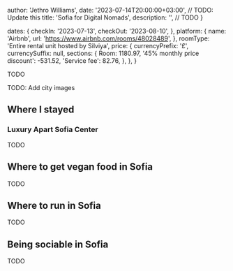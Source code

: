 

  author: 'Jethro Williams',
  date: '2023-07-14T20:00:00+03:00', // TODO: Update this
  title: 'Sofia for Digital Nomads',
  description: '', // TODO
}

  dates: {
    checkIn: '2023-07-13',
    checkOut: '2023-08-10',
  },
  platform: {
    name: 'Airbnb',
    url: 'https://www.airbnb.com/rooms/48028489',
  },
  roomType: 'Entire rental unit hosted by Silviya',
  price: {
    currencyPrefix: '£',
    currencySuffix: null,
    sections: {
      Room: 1180.97,
      '45% monthly price discount': -531.52,
      'Service fee': 82.76,
    },
  },
}


TODO

TODO: Add city images

## Where I stayed

### Luxury Apart Sofia Center

<AccommodationTable details={apartmentDetails} />

TODO

## Where to get vegan food in Sofia

TODO

## Where to run in Sofia

TODO

## Being sociable in Sofia

TODO
